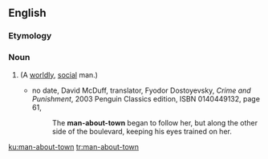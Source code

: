 {{also|man about town}}
==English==

===Etymology===
{{rfe|lang=en}}

===Noun===
{{en-noun|head=[[man]]-[[about]]-[[town]]|men-about-town}}

# {{alternative spelling of|man about town|lang=en}} (A [[worldly]], [[social]] man.)
#* no date,<!--It should be possible to find out when McDuff translated C&P, but I don't know when it was--> David McDuff, translator, Fyodor Dostoyevsky, ''Crime and Punishment'', 2003 Penguin Classics edition, ISBN 0140449132, page 61,
#*: The '''man-about-town''' began to follow her, but along the other side of the boulevard, keeping his eyes trained on her.

[[ku:man-about-town]]
[[tr:man-about-town]]